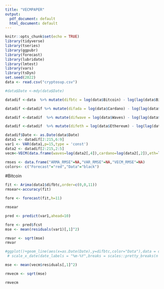 ```yaml
---
title: "VECMPAPER"
output:
  pdf_document: default
  html_document: default
---
```



```r
knitr::opts_chunk$set(echo = TRUE)
library(tidyverse)
library(tseries)
library(ggpubr)
library(forecast)
library(lubridate)
library(lmtest)
library(vars)
library(tsDyn)
set.seed(2022)
data <- read.csv("cryptosup.csv")

```




```r


#data$Date <-mdy(data$Date)

datadif <-data  %>% mutate(difbtc = log(data$Bitcoin) - log(lag(data$Bitcoin)))

datadif <-datadif %>% mutate(difada = log(data$Cardano) - log(lag(data$Cardano)))

datadif <-datadif  %>% mutate(difwave = log(data$Waves) - log(lag(data$Waves)))

datadif <-datadif  %>% mutate(difeth = log(data$Ethereum) - log(lag(data$Ethereum)))

datadif$Date <- as.Date(data$Date)
data1 <- datadif[2:215,6:9]
var1 <- VAR(data1,p=15,type = 'const')
data2 <- datadif[2:215,2:5]
vecm<-VECM(data.frame(waves=log(data2[,4]),cardano=log(data2[,2]),eth=log(data2[,3]),btc=log(data2[,1])), lag=20, estim="ML",r=3)

rmses <- data.frame("ARMA_RMSE"=NA,"VAR_RMSE"=NA,"VECM_RMSE"=NA)
colors<- c("Forecast"="red","Data"="black")
```



#Bitcoin


```r
fit <- Arima(data1$difbtc,order=c(0,0,11))
rmsear<-accuracy(fit)

fore <- forecast(fit,h=11)

rmsear

```


```r
pred <- predict(var1,ahead=10)

fore <- pred$fcst
mse <- mean(residuals(var1)[,1]^2)

rmvar <- sqrt(mse)
rmvar

#ggplot()+geom_line(aes(x=as.Date(Date),y=difbtc,color="Data"),data = datadif)+
 # scale_x_date(date_labels = "%m-%Y",breaks = scales::pretty_breaks(n = 15))+geom_line(aes(x=as.Date(data[221:230,]$Date),y=fore$difbtc[,1],color='Forecast'),size=0.8,alpha=0.94)+labs(title="VAR forecasts for Bitcoin Period 1",x="Date",subtitle = "RMSE=0.0500",color="Legend",y="Percentage Change")+geom_ribbon(aes(x=as.Date(data[221:230,]$Date),ymax=fore$difbtc[,3],ymin=fore$difbtc[,2]),fill='cyan',alpha=0.3)+scale_color_manual(values=colors)

```

```r
mse <- mean(vecm$residuals[,1]^2)

rmvecm <- sqrt(mse)

rmvecm





```





